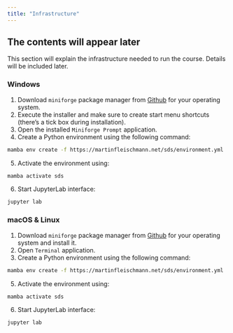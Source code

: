 ```yaml
---
title: "Infrastructure"
---
```


::: {.callout-note appearance="simple"}

## The contents will appear later

This section will explain the infrastructure needed to run the course. Details will be included later.

:::

<!-- This page will explain the infrastructure needed to run the course. How to install Python, Jupyter, environments and such.

## Communication

We will have Slack? Teams? Google something?

## Tech

Environments... -->

::: {.panel-tabset}

### Windows

1. Download `miniforge` package manager from [Github](https://github.com/conda-forge/miniforge#download) for your operating system.
2. Execute the installer and make sure to create start menu shortcuts (there's a tick box during installation).
3. Open the installed `Miniforge Prompt` application.
4. Create a Python environment using the following command:

```sh
mamba env create -f https://martinfleischmann.net/sds/environment.yml
```

5. Activate the environment using:

```sh
mamba activate sds
```

6. Start JupyterLab interface:

```sh
jupyter lab
```

### macOS & Linux

1. Download `miniforge` package manager from [Github](https://github.com/conda-forge/miniforge#download) for your operating system and install it.
3. Open `Terminal` application.
4. Create a Python environment using the following command:

```sh
mamba env create -f https://martinfleischmann.net/sds/environment.yml
```

5. Activate the environment using:

```sh
mamba activate sds
```

6. Start JupyterLab interface:

```sh
jupyter lab
```
:::